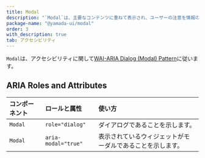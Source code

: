 ```yaml
---
title: Modal
description: "`Modal`は、主要なコンテンツに重ねて表示され、ユーザーの注意を情報のみに集中させるコンポーネントです。"
package-name: "@yamada-ui/modal"
order: 3
with_description: true
tab: アクセシビリティ
---
```


`Modal`は、アクセシビリティに関して[WAI-ARIA Dialog (Modal) Pattern](https://www.w3.org/WAI/ARIA/apg/patterns/dialog-modal/)に従います。

## ARIA Roles and Attributes

| コンポーネント | ロールと属性        | 使い方                                                     |
| :------------- | :------------------ | :--------------------------------------------------------- |
| `Modal`        | `role="dialog"`     | ダイアログであることを示します。                           |
| `Modal`        | `aria-modal="true"` | 表示されているウィジェットがモーダルであることを示します。 |
